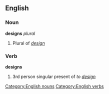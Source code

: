 ==English==
===Noun===
[[Category:English nouns]]
'''designs''' ''plural''

# Plural of ''[[design]]''

===Verb===
[[Category:English verbs]]
'''designs'''

# 3rd person singular present of ''to [[design]]''
